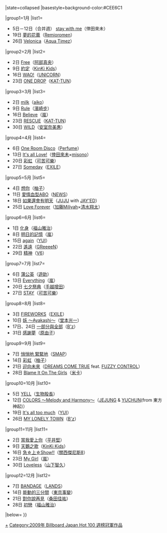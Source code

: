 {{Navbox
|bodyclass=hlist
|name=Billboard JAPAN Hot 100 週榜冠軍 (2009年)
|title=[[Billboard JAPAN]] [[Billboard Japan Hot 100|Hot 100]] 週榜冠軍作品及獲得者{{#if:{{{1|}}}|（{{{1|}}}）|}}
|state=<includeonly>collapsed</includeonly>
|basestyle=background-color:#CEE6C1

|group1=1月
|list1=
*5日－12日（合并週） [[stay with me]]（倖田來未）
*19日 [[夢的花蕾]]（[[Remioromen]]）
*26日 [[Velonica]]（[[Aqua Timez]]）
|group2=2月
|list2=
*2日 [[Free (阿部真央單曲)|Free]]（[[阿部真央]]）
*9日 [[約定 (近畿小子)|約定]]（[[近畿小子|KinKi Kids]]）
*16日 [[WAO!]]（[[UNICORN]]）
*23日 [[ONE DROP]]（[[KAT-TUN]]）
|group3=3月
|list3=
*2日 [[milk/嘆息之吻|milk]]（[[aiko]]）
*9日 [[Rule/Sparkle|Rule]]（[[濱崎步]]）
*16日 [[Believe/烏雲散去，天氣晴|Believe]]（[[嵐]]）
*23日 [[RESCUE]]（[[KAT-TUN]]）
*30日 [[WILD/Dr.|WILD]]（[[安室奈美惠]]）
|group4=4月
|list4=
*6日 [[One Room Disco]]（[[Perfume (日本音乐团体)|Perfume]]）
*13日 [[It's all Love!]]（[[倖田來未]]×[[misono]]）
*20日 [[彩虹 (可苦可樂單曲)|彩虹]]（[[可苦可樂]]）
*27日 [[THE MONSTER ～Someday～|Someday]]（[[放浪兄弟|EXILE]]）
|group5=5月
|list5=
*4日 [[想你 (柚子單曲)|想你]]（[[柚子 (組合)|柚子]]）
*11日 [[愛情血型ABO]]（[[NEWS]]）
*18日 [[如果還會有明天]]（[[JUJU]] with [[JAY'ED]]）
*25日 [[Love Forever (加藤Miliyah×清水翔太單曲)|Love Forever]]（[[加藤Miliyah]]×[[清水翔太]]）
|group6=6月
|list6=
*1日 [[化身 (單曲)|化身]]（[[福山雅治]]）
*8日 [[明日的記憶/Crazy Moon～妳·是·無敵的～|明日的記憶]]（[[嵐]]）
*15日 [[again (YUI單曲)|again]]（[[YUI]]）
*22日 [[遙遠 (GReeeeN單曲)|遙遠]]（[[GReeeeN]]）
*29日 [[精神 (單曲)|精神]]（[[V6 (偶像團體)|V6]]）
|group7=7月
|list7=
*6日 [[蒲公英/海賊船/其之拳|蒲公英]]（[[上地雄輔|遊助]]）
*13日 [[Everything (嵐)|Everything]]（[[嵐]]）
*20日 [[七夕祭典 (手越增田)|七夕祭典]]（[[手越增田]]）
*27日 [[STAY (可苦可樂單曲)|STAY]]（[[可苦可樂]]）
|group8=8月
|list8=
*3日 [[THE HURRICANE ～FIREWORKS～|FIREWORKS]]（[[放浪兄弟|EXILE]]）
*10日 [[妖 ～Ayakashi～]]（[[堂本光一]]）
*17日、24日 [[一部分與全部/DIVE|一部分與全部]]（[[B'z]]）
*31日 [[感謝夢]]（[[原由子]]）
|group9=9月
|list9=
*7日 [[悄悄地 緊緊地/Super Star★|悄悄地 緊緊地]]（[[SMAP]]）
*14日 [[彩虹 (柚子單曲)|彩虹]]（[[柚子 (組合)|柚子]]）
*21日 [[迎向未來 (DREAMS COME TRUE單曲)|迎向未來]]（[[DREAMS COME TRUE]] feat. [[FUZZY CONTROL]]）
*28日 [[Blame It On The Girls]]（[[米卡 (歌手)|米卡]]）
|group10=10月
|list10=
*5日 [[YELL/JOYFUL|YELL]]（[[生物股長]]）
*12日 [[COLORS ～Melody and Harmony～/Shelter|COLORS ～Melody and Harmony～]]（[[金在中|JEJUNG]] & [[朴有天|YUCHUN]](from 東方神起)）
*19日 [[It's all too much/Never say die|It's all too much]]（[[YUI]]）
*26日 [[MY LONELY TOWN]]（[[B'z]]）
|group11=11月
|list11=
*2日 [[當我愛上你]]（[[平井堅]]）
*9日 [[天鵝之歌 (近畿小子) |天鵝之歌]]（[[近畿小子|KinKi Kids]]）
*16日 [[急☆上☆Show!!]]（[[關西傑尼斯8]]）
*23日 [[My Girl (嵐)|My Girl]]（[[嵐]]）
*30日 [[Loveless (單曲)|Loveless]]（[[山下智久]]）
|group12=12月
|list12=
*7日 [[BANDAGE]]（[[赤西仁|LANDS]]）
*14日 [[能動的三分間]]（[[東京事變]]）
*21日 [[對你說再見]]（[[桑田佳祐]]）
*28日 [[初戀 (福山雅治單曲)|初戀]]（[[福山雅治]]）

|below={{Billboard JAPAN 單曲週榜冠軍／年份別模板}}
}}<noinclude>[[Category:2009年 Billboard Japan Hot 100 週榜冠軍作品|+]]</noinclude>
<includeonly>[[Category:2009年 Billboard Japan Hot 100 週榜冠軍作品]]</includeonly>
